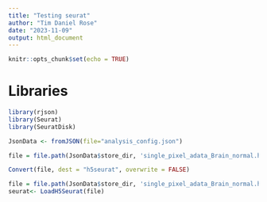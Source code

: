 ```yaml
---
title: "Testing seurat"
author: "Tim Daniel Rose"
date: "2023-11-09"
output: html_document
---
```


```r
knitr::opts_chunk$set(echo = TRUE)
```

# Libraries
```r
library(rjson)
library(Seurat)
library(SeuratDisk)

JsonData <- fromJSON(file="analysis_config.json")
```





```r
file = file.path(JsonData$store_dir, 'single_pixel_adata_Brain_normal.h5ad')

Convert(file, dest = "h5seurat", overwrite = FALSE)
```

```r
file = file.path(JsonData$store_dir, 'single_pixel_adata_Brain_normal.h5seurat')
seurat<- LoadH5Seurat(file)
```

